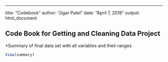 ---
title: "Codebook"
author: "Jigar Patel"
date: "April 7, 2018"
output: html_document


## Code Book for Getting and Cleaning Data Project

*Summary of final data set with all variables and their ranges

```{r}
View(summary)
```



